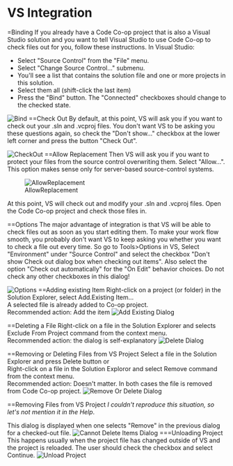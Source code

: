 =VS Integration
==Binding
If you already have a Code Co-op project that is also a Visual Studio solution and you want to tell Visual Studio to use Code Co-op to check files out for you, follow these instructions.
In Visual Studio:
* Select "Source Control" from the "File" menu.
* Select "Change Source Control..." submenu.
* You'll see a list that contains the solution file and one or more projects in this solution.
* Select them all (shift-click the last item)
* Press the "Bind" button. The "Connected" checkboxes should change to the checked state.

[[Image:Bind]]
==Check Out
By default, at this point, VS will ask you if you want to check out your .sln and .vcproj files. You don't want VS to be asking you these questions again, so check the "Don't show..." checkbox at the lower left corner and press the button "Check Out".

[[Image:CheckOut]]
==Allow Replacement
Then VS will ask you if you want to protect your files from the source control overwriting them. Select "Allow...". This option makes sense only for server-based source-control systems.

[[Image:AllowReplacement]]

At this point, VS will check out and modify your .sln and .vcproj files. Open the Code Co-op project and check those files in. 

==Options
The major advantage of integration is that VS will be able to check files out as soon as you start editing them. To make your work flow smooth, you probably don't want VS to keep asking you whether you want to check a file out every time. So go to Tools>Options in VS, Select "Environment" under "Source Control" and select the checkbox "Don't show Check out dialog box when checking out items". Also select the option "Check out automatically" for the "On Edit" behavior choices. Do not check any other checkboxes in this dialog!

[[Image:Options]]
==Adding existing Item
Right-click on a project (or folder) in the Solution Explorer, select Add.Existing Item...
<br/>A selected file is already added to Co-op project.
<br/>Recommended action: Add the item
[[Image:AddExisting|Add Existing Dialog]]

==Deleting a File
Right-click on a file in the Solution Explorer and selects Exclude From Project command from the context menu.
<br/>Recommended action: the dialog is self-explanatory
[[Image:Delete Dialog|Delete Dialog]]

==Removing or Deleting Files from VS Project
Select a file in the Solution Explorer and press Delete button or
<br/>Right-click on a file in the Solution Exploror and select Remove command from the context menu.
<br/>Recommended action: Doesn't matter. In both cases the file is removed from Code Co-op project.
[[Image:RemoveOrDelete|Remove Or Delete Dialog]]

==Removing Files from VS Project
''I couldn't reproduce this situation, so let's not mention it in the Help''.

This dialog is displayed when one selects "Remove" in the previous dialog for a checked-out file.
[[Image:2005delete_by_sccp|Cannot Delete Items Dialog]]
===Unloading Project
This happens usually when the project file has changed outside of VS and the project is reloaded. The user should check the checkbox and select Continue.
[[Image:UnloadProject|Unload Project]]

